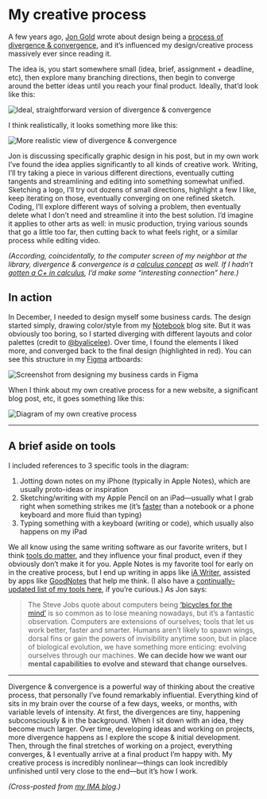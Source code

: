 # My creative process

A few years ago, [Jon Gold](https://jon.gold) wrote about design being a [process of divergence & convergence](https://jon.gold/2016/06/declarative-design-tools/), and it’s influenced my design/creative process massively ever since reading it.

The idea is, you start somewhere small (idea, brief, assignment + deadline, etc), then explore many branching directions, then begin to converge around the better ideas until you reach your final product. Ideally, that’d look like this:

![Ideal, straightforward version of divergence & convergence](https://d2wkqk610zk1ag.cloudfront.net/items/2g2L1S2O1S1R3Z1m0l2b/qvg41et32w7w54vjh6961u0zppc7yzn8.png)

I think realistically, it looks something more like this:

![More realistic view of divergence & convergence](https://d2wkqk610zk1ag.cloudfront.net/items/1M3f2K0K112b062H3m15/ymj0yukh8a3k4hce5y2wjwxff4tgw0gz.png)

Jon is discussing specifically graphic design in his post, but in my own work I’ve found the idea applies significantly to all kinds of creative work. Writing, I’ll try taking a piece in various different directions, eventually cutting tangents and streamlining and editing into something somewhat unified. Sketching a logo, I’ll try out dozens of small directions, highlight a few I like, keep iterating on those, eventually converging on one refined sketch. Coding, I’ll explore different ways of solving a problem, then eventually delete what I don’t need and streamline it into the best solution. I’d imagine it applies to other arts as well: in music production, trying various sounds that go a little too far, then cutting back to what feels right, or a similar process while editing video.

*(According, coincidentally, to the computer screen of my neighbor at the library, divergence & convergence is a [calculus concept](http://tutorial.math.lamar.edu/Classes/CalcII/ConvergenceOfSeries.aspx) as well. If I hadn’t [gotten a C+ in calculus](https://notebook.kingofdevs.me/2020-02-09_how_to_survive_high_school/), I’d make some “interesting connection” here.)*

## In action

In December, I needed to design myself some business cards. The design started simply, drawing color/style from my [Notebook](https://notebook.kingofdevs.me) blog site. But it was obviously too boring, so I started diverging with different layouts and color palettes (credit to [@byalicelee](https://twitter.com/byalicelee)). Over time, I found the elements I liked more, and converged back to the final design (highlighted in red). You can see this structure in my [Figma](http://figma.com) artboards:

![Screenshot from designing my business cards in Figma](https://d2wkqk610zk1ag.cloudfront.net/items/1A2E0u0H1Y3d3m0k2L1L/6q25tqn05rruqt1vj63ean7c90kchewk.png)

When I think about my own creative process for a new website, a significant blog post, etc, it goes something like this:

![ Diagram of my own creative process](https://d2wkqk610zk1ag.cloudfront.net/items/442i000y3M243g2F360F/570k1xk2fmju0tt746dpf8811b8vkpju.png)

***

## A brief aside on tools

I included references to 3 specific tools in the diagram:

1. Jotting down notes on my iPhone (typically in Apple Notes), which are usually proto-ideas or inspiration
2. Sketching/writing with my Apple Pencil on an iPad—usually what I grab right when something strikes me (it’s [faster](https://www.imore.com/how-use-instant-notes-ipad-pro-apple-pencil-ios-11) than a notebook or a phone keyboard and more fluid than typing)
3. Typing something with a keyboard (writing or code), which usually also happens on my iPad

We all know using the same writing software as our favorite writers, but I think [tools do matter](https://hurryslowly.co/005-austin-kleon/), and they influence your final product, even if they obviously don’t make it for you. Apple Notes is my favorite tool for early on in the creative process, but I end up writing in apps like [iA Writer](https://apps.apple.com/us/app/ia-writer/id775737172?uo=4), assisted by apps like [GoodNotes](https://apps.apple.com/us/app/goodnotes-5/id1444383602?uo=4) that help me think. (I also have a [continually-updated list of my tools here](https://notebook.kingofdevs.me/tools/), if you’re curious.) As Jon says:

> The Steve Jobs quote about computers being [‘bicycles for the mind’](https://www.youtube.com/watch?v=ob_GX50Za6c) is so common as to lose meaning nowadays, but it’s a fantastic observation. Computers are extensions of ourselves; tools that let us work better, faster and smarter. Humans aren’t likely to spawn wings, dorsal fins or gain the powers of invisibility anytime soon, but in place of biological evolution, we have something more enticing: evolving ourselves through our machines. **We can decide how we want our mental capabilities to evolve and steward that change ourselves.**

***

Divergence & convergence is a powerful way of thinking about the creative process, that personally I’ve found remarkably influential. Everything kind of sits in my brain over the course of a few days, weeks, or months, with variable levels of intensity. At first, the divergences are tiny, happening subconsciously & in the background. When I sit down with an idea, they become much larger. Over time, developing ideas and working on projects, more divergence happens as I explore the scope & initial development. Then, through the final stretches of working on a project, everything converges, & I eventually arrive at a final product I’m happy with. My creative process is incredibly nonlinear—things can look incredibly unfinished until very close to the end—but it’s how I work.

*(Cross-posted from [my IMA blog](https://ima.kingofdevs.me/2020-02-09_bit_week_2_creative_process/).)*
